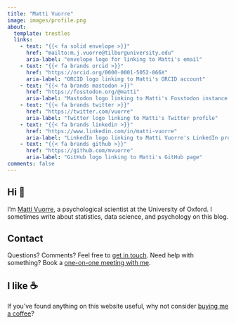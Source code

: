 ```yaml
---
title: "Matti Vuorre"
image: images/profile.png
about:
  template: trestles
  links:
    - text: "{{< fa solid envelope >}}"
      href: "mailto:m.j.vuorre@tilburguniversity.edu"
      aria-label: "envelope logo for linking to Matti's email"
    - text: "{{< fa brands orcid >}}"
      href: "https://orcid.org/0000-0001-5052-066X"
      aria-label: "ORCID logo linking to Matti's ORCID account"
    - text: "{{< fa brands mastodon >}}"
      href: "https://fosstodon.org/@matti"
      aria-label: "Mastodon logo linking to Matti's Fosstodon instance account"
    - text: "{{< fa brands twitter >}}"
      href: "https://twitter.com/vuorre"
      aria-label: "Twitter logo linking to Matti's Twitter profile"
    - text: "{{< fa brands linkedin >}}"
      href: "https://www.linkedin.com/in/matti-vuorre"
      aria-label: "LinkedIn logo linking to Matti Vuorre's LinkedIn profile"
    - text: "{{< fa brands github >}}"
      href: "https://github.com/mvuorre"
      aria-label: "GitHub logo linking to Matti's GitHub page"
comments: false
---
```


## Hi 👋

I'm [Matti Vuorre](https://vuorre.netlify.app), a psychological scientist at the University of Oxford. I sometimes write about statistics, data science, and psychology on this blog.

## Contact

Questions? Comments? Feel free to [get in touch](contact.qmd). Need help with something? Book a [one-on-one meeting with me](https://book.stripe.com/aEU8wG5vkaKK5J6bIK).

## I like ☕️

If you've found anything on this website useful, why not consider [buying me a coffee](https://www.buymeacoffee.com/vuorre)? 
